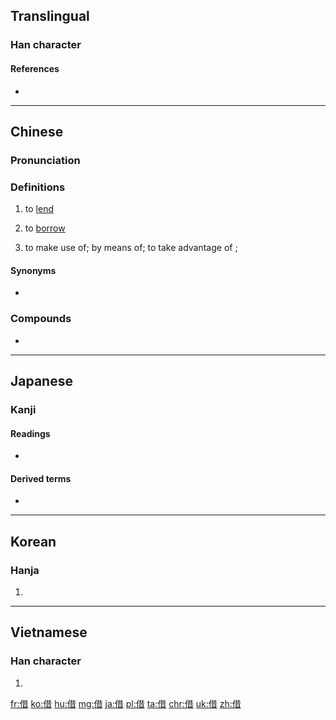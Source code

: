 {{also|藉}}
==Translingual==

===Han character===
{{Han char|rn=9|rad=人|as=08|sn=10|four=2426<sub>1</sub>|canj=人廿日 (OTA)|ids=⿰[[亻]][[昔]]}}

====References====
* {{Han ref|kx=0108.100|dkj=00781|dj=0230.060|hdz=10171.050|uh=501F|ud=20511|bh=ADC9|bd=44489}}

----

==Chinese==

===Pronunciation===
{{zh-pron
|m=jiè
|ma=y
|c=ze3
|h=pfs=chia
|mn=chioh
|w=2tsia
|mc=y
|oc=y
|lc=y
|cat=v
}}

===Definitions===
{{zh-hanzi}}

# to [[lend]]
#: {{zh-usex|我 沒 有 書，你 能 借 我 一 本 嗎？|I haven' t got any book ; can you '''lend''' me one ?}}
#: {{zh-usex|可以\可 唔 可以 借 本 書 畀 我 呀？|Can you lend me a book?|tr=Ho2 m4 ho2–ji5 ze3 bun2 syu1 bei2 ngo5 aa3?|C-GZ}}
# to [[borrow]]
#: {{zh-usex|我 可以 借 你 的 書 嗎？|Can I '''borrow''' your book?}}
# to make use of; by means of; to take advantage of {{qualifier|an opportunity}};
#: {{zh-usex|他 借 慈善 事業 為 名 欺騙 了 他們。|He deceived them '''under''' the veil of charity.}}
#: {{zh-usex|他們 借 雷達 標示 飛機 的 動向。|They plotted aircraft movements '''by''' radar.}}
#: {{zh-usex|她 借 著 閃爍 的 燭光 讀書。|tr=Tā jiè zhe shǎnshuò de zhúguāng dúshū.|She was reading '''by''' the flickering light of the candle.}}
#: {{zh-usex|我 想 借 這 個 機會，對 你們 的 幫助 表示 感謝。|I would like '''to take advantage''' of this opportunity to express my thanks for your help.}}

====Synonyms====
* {{zh-l|貸|dài|to lend on interest, to borrow}}

===Compounds===
* {{zh-l|假借}}

{{zh-cat|Beginning}}

----

==Japanese==

===Kanji===
{{ja-kanji|grade=4|rs=人08}}

====Readings====
* {{ja-readings|on=[[しゃく]] (shaku), [[しゃ]] (sha), [[せき]] (seki)|kun=[[かりる]] (kariru), [[かり]] (kari), [[たとい]] (tatoi)}}

====Derived terms====
* {{l|ja|借りる|tr=[[かりる]], kariru}}

----

==Korean==

===Hanja===
{{ko-hanja|hangeul=[[차]], [[적]]|mr=ch'a, chŏk}}

# {{defn|lang=ko|sort=人08}}

----

==Vietnamese==

===Han character===
{{vi-hantu|[[tá]]|rs=人08}}

# {{defn|lang=vi|sort=人08}}

[[fr:借]]
[[ko:借]]
[[hu:借]]
[[mg:借]]
[[ja:借]]
[[pl:借]]
[[ta:借]]
[[chr:借]]
[[uk:借]]
[[zh:借]]